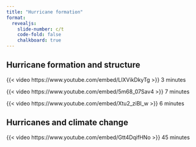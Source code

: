 ```yaml
---
title: "Hurricane formation"
format:
  revealjs:
    slide-number: c/t
    code-fold: false
    chalkboard: true
---
```


## Hurricane formation and structure

{{< video https://www.youtube.com/embed/LlXVikDkyTg >}} 3 minutes

{{< video https://www.youtube.com/embed/5m68_07Sav4 >}} 7 minutes

{{< video https://www.youtube.com/embed/Xtu2_ziBI_w >}} 6 minutes

## Hurricanes and climate change

{{< video https://www.youtube.com/embed/Gtt4DqifHNo >}} 45 minutes




